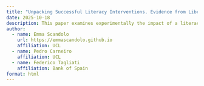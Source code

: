 ```yaml
---
title: "Unpacking Successful Literacy Interventions. Evidence from Liberia"
date: 2025-10-18
description: This paper examines experimentally the impact of a literacy intervention for primary school students in Liberia, and the main mechanisms underlying this impact.
author:
  - name: Emma Scandolo
    url: https://emmascandolo.github.io
    affiliation: UCL
  - name: Pedro Carneiro
    affiliation: UCL
  - name: Federico Tagliati
    affiliation: Bank of Spain
format: html
---
```


## 
